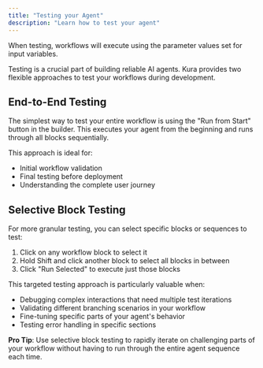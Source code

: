 ```yaml
---
title: "Testing your Agent"
description: "Learn how to test your agent"
---
```


<Note>
  When testing, workflows will execute using the parameter values set for input
  variables.
</Note>

Testing is a crucial part of building reliable AI agents. Kura provides two flexible approaches to test your workflows during development.

## End-to-End Testing

The simplest way to test your entire workflow is using the "Run from Start" button in the builder. This executes your agent from the beginning and runs through all blocks sequentially.

This approach is ideal for:

- Initial workflow validation
- Final testing before deployment
- Understanding the complete user journey

## Selective Block Testing

For more granular testing, you can select specific blocks or sequences to test:

1. Click on any workflow block to select it
2. Hold Shift and click another block to select all blocks in between
3. Click "Run Selected" to execute just those blocks

This targeted testing approach is particularly valuable when:

- Debugging complex interactions that need multiple test iterations
- Validating different branching scenarios in your workflow
- Fine-tuning specific parts of your agent's behavior
- Testing error handling in specific sections

**Pro Tip**: Use selective block testing to rapidly iterate on challenging parts of your workflow without having to run through the entire agent sequence each time.
